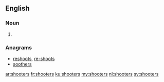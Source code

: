 ==English==

===Noun===
{{head|en}}

# {{plural of|shooter}}

===Anagrams===
* [[reshoots#English|reshoots]], [[re-shoots#English|re-shoots]]
* [[soothers#English|soothers]]

[[ar:shooters]]
[[fr:shooters]]
[[ku:shooters]]
[[my:shooters]]
[[nl:shooters]]
[[sv:shooters]]
